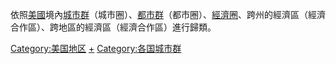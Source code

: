{{Catnav|頁面分類|地理|聚落|城镇|城市群}}
{{Catnav|頁面分類|各種主題的頁面分類|按國家分類|各國經濟|美国经济}}

依照[[美國|美國]]境內[[城市群|城市群]]（城市圈）、[[都市群|都市群]]（都市圈）、[[經濟圈|經濟圈]]、跨州的經濟區（經濟合作區）、跨地區的經濟區（經濟合作區）進行歸類。

[[Category:美国地区|Category:美国地区]]
[[Category:美国城市|+]]
[[Category:各国城市群|Category:各国城市群]]